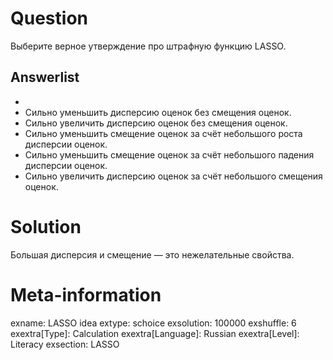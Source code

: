 Question
========

Выберите верное утверждение про штрафную функцию LASSO.

Answerlist
----------
*  
* Сильно уменьшить дисперсию оценок без смещения оценок.
* Сильно увеличить дисперсию оценок без смещения оценок.
* Сильно уменьшить смещение оценок за счёт небольшого роста дисперсии оценок.
* Сильно уменьшить смещение оценок за счёт небольшого падения дисперсии оценок.
* Сильно увеличить дисперсию оценок за счёт небольшого смещения оценок.

Solution
========

Большая дисперсия и смещение — это нежелательные свойства. 


Meta-information
================
exname: LASSO idea
extype: schoice
exsolution: 100000
exshuffle: 6
exextra[Type]: Calculation
exextra[Language]: Russian
exextra[Level]: Literacy
exsection: LASSO
